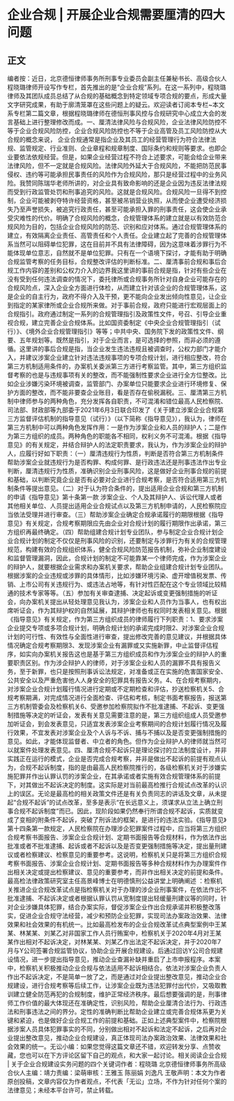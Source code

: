# 企业合规 | 开展企业合规需要厘清的四大问题
## 正文
编者按：近日，北京德恒律师事务所刑事专业委员会副主任兼秘书长、高级合伙人程晓璐律师开设写作专栏，首先推出的是“企业合规”系列。在这一系列中，程晓璐律师及其团队成员总结了从合规的基础概念到特定领域专项合规的要点，形成大量文字研究成果，有助于廓清笼罩在这些问题上的疑云。欢迎读者订阅本专栏~本文系专栏第二篇文章，根据程晓璐律师在德恒刑事风控与合规研究中心成立大会的发言基础上进行整理修改而成。一、厘清法律风险与合规风险，企业法律风险防控不等于企业合规风险防控，企业合规风险防控也不等于企业高管及员工风险防控从大合规的概念来说， 企业合规通常是指企业及其员工的经营管理行为符合法律法规、监管规定、行业准则、企业章程和规章制度、国际条约和规则等要求。也即企业要依法依规经营。但是，如果企业经营过程不符合上述要求，可能会给企业带来法律风险，但不一定就是合规风险。法律风险外延大于合规风险，不能把防范民事侵权、违约等可能承担民事责任的风险作为合规风险，那只是经营过程中的业务风险。我赞同陈瑞华老师所讲的，对企业具有致命影响的还是企业因为违反法律法规而受到行政监管处罚和刑事追究的风险。这就是合规风险。合规风险一旦得不到控制，企业可能被剥夺特许经营资格，甚至被吊销营业执照，从而使企业遭受经济损失乃至声誉损失，被追究行政责任，甚至可能承担入罪的刑事责任，这会使企业承受灾难性的代价。明确了合规风险的概念，合规管理体系的建立就是以有效防范合规风险为目的，包括企业合规风险的防范、识别和应对体系。通过合规管理体系的建立，有效隔离企业责任、高管责任和个人责任。企业建立起了完善的合规管理体系当然可以阻碍单位犯罪，这在目前并不具有法律障碍，因为这意味着涉罪行为不能体现单位意志，自然就不是单位犯罪。只有在一个语境下探讨，才能有助于明确合规监管考察的任务目标，合规整改评估的判断标准。二、厘清事前合规和事后合规工作内容的差别和公权力介入的边界我这里讲的事前合规是指，针对有些企业在没有受到任何违法调查的情况下，委托律所或合规事务所针对自身企业可能存在的合规风险点，深入企业全方面进行体检，从而建立针对该企业的合规管理体系，这是企业的自主行为，政府不得介入及干预，更不能向企业发出倾向性意见，让企业到指定的某家律所或企业合规所来做。对于事前合规，政府只能进行宏观层面上的合规指引。政府通过制定一系列的合规管理指引及政策性文件，号召、引导企业重视合规，建立完善企业合规体系。比如国资委制定《中央企业合规管理指引（试行）》、《境外企业合规管理指引》等等；中共中央、国务院下发的政策性文件、纲要、五年规划等。既然是指引，对于企业而言，是可选择的参照，而非必须的遵循。这里讲的事后合规是指，当企业发生违法违规且被调查时，公权力部门才能介入，并建议涉案企业建立针对违法违规事项的专项合规计划，进行相应整改，符合第三方机制适用条件的，办案机关委派第三方进行考察监管。其中，第三方组织监督考察的也是与违规事项有关的整改，而不能强制性要求企业进行全方位整改。比如企业涉嫌污染环境被调查，监管部门、办案单位只能要求企业进行环境修复、保护方面的整改，而不能非要查企业账目，看是否存在偷税漏税。三、厘清第三方机制中律师参与的两种角色，充分发挥各自职责，不可混淆和错位最高人民检察院、司法部、财政部等九部委于2021年6月3日联合印发了《关于建立涉案企业合规第三方监督评估机制的指导意见（试行）》（以下简称《指导意见》），我认为，律师在第三方机制中可以两种角色发挥作用：一是作为涉案企业和人员的辩护人；二是作为第三方组织的成员。两种角色的职能各不相同，权利义务不可混淆。根据《指导意见》的有关规定，并结合辩护人的法定职责要求，我认为，作为涉案企业的辩护人，应履行好如下职责：（一）厘清违规行为性质，判断是否符合第三方机制条件帮助涉案企业就违规行为是否构罪、构成何罪、是行政违法还是刑事违法作出专业判断，厘清违规行为性质，准确识别企业刑事风险，这是做好企业刑事合规的前提和基础，以判断究竟企业是否有必要对企业进行合规考察，是否符合适用第三方机制条件等提出意见。（二）对于认为符合条件的，提出适用企业合规和第三方机制的申请《指导意见》第十条第一款 涉案企业、个人及其辩护人、诉讼代理人或者其他相关单位、人员提出适用企业合规试点以及第三方机制申请的，人民检察院应当依法受理并进行审查。（三）帮助涉案企业确定合规承诺履行的期限根据《指导意见》有关规定，合规考察期限应先由企业对合规计划的履行期限作出承诺，第三方组织再最终确定。（四）帮助组建合规计划专业团队，参与制定企业合规计划企业合规计划的制定不仅仅是刑事风险的识别，还要制定与涉罪行为有关的合规管理规范，构建有效的合规组织体系，健全合规风险防范报告机制，弥补企业制度建设和监督管理漏洞，因此，合规计划的制定不可能靠某一个律师完成，作为涉案企业的辩护人，就要根据企业需求和办案机关要求，帮助企业组建合规计划专业团队。根据涉案的企业违规或涉罪的具体情形，比如涉嫌环境污染、虚开增值税发票、传销、上市公司有关违规行为、或违法占地等，有针对性匹配在这个专业领域比较精通的技术专家等等。（五）参加有关审查逮捕、决定起诉或变更强制措施的听证会，向办案机关提出从轻处理意见我认为，涉案企业和人员作为当事人，也有权出席听证会，作为其辩护权的自然延展，其辩护律师也有权同时发表相关意见。根据《指导意见》有关规定，作为第三方组织成员的律师履行下列职责：1、要求涉案企业提交专项或多项合规计划，明确合规计划的承诺完成时限2、对涉案企业合规计划的可行性、有效性与全面性进行审查，提出修改完善的意见建议，并根据具体情况确定合规考察期限3、发现涉案企业有漏罪或又实施新罪，中止监督评估程序，如实向办案机关报告这也是基于第三方组织成员和作为涉案企业的辩护人的重要职责区别。作为涉企辩护人的律师，对于涉案企业和人员的漏罪不具有报告义务，至于新罪，也只是按照刑事诉讼法规定，对准备或正在实施的危害国家安全、公共安全以及严重危害他人人身安全的犯罪具有报告义务。4、在合规考察期内，对涉案企业合规计划履行情况进行定期或不定期检查和评估，抄送检察机关5、合规考察期满，对完成情况进行全面检查、评估和考核，制定书面考察报告，报送第三方机制管委会及检察机关6、受邀参加检察院拟作不批准逮捕、不起诉、变更强制措施等决定的听证会，发表有关意见需要注意的是，第三方组织组成人员受邀参加听证会，到会发表意见，只适宜发表涉案企业考察期间的合规计划履行情况及履行效果，不宜发表对涉案企业及个人诉与不诉、捕与不捕以及是否变更强制措施的意见。如此，才能体现监督者、中立者的角色。但作为企业辩护人的律师就当然可以就案件处理发表意见。四、厘清合规不起诉只是理论探讨的立法制度设计，并非实践正在运行的模式，企业是否完成合规考察，并非是做出不起诉的前提有观点认为，合规不起诉制度，指的是由最高人民检察院推行的，各级检察机关对于涉嫌实施犯罪并作出认罪认罚的涉案企业，在其承诺或者实施有效合规管理体系的前提下，对其做出不起诉决定的制度。这实际是对当前最高检推行合规试点改革的认识上的误区。无论是最高检的相关政策文件还是有关负责同志的讲话及文章，从未提起“合规不起诉”的试点改革，至多是表示“在长远意义上，须谋求从立法上确立刑事合规不起诉制度”而已。因此，现阶段如果仍然奉行所谓合规不起诉，实质就变成了变相的附条件不起诉，突破了刑诉法的框架，是进行的违法实验。《指导意见》第十四条第一款规定，人民检察院在办理涉企犯罪案件过程中，应当将第三方组织合规考察书面报告、涉案企业合规计划、定期书面报告等合规材料，作为依法作出批准或者不批准逮捕、起诉或者不起诉以及是否变更强制措施等决定，提出量刑建议或者检察建议、检察意见的重要参考。这说明，检察机关只是将第三方组织合规考察书面报告、涉案企业合规计划、定期书面报告等多种合规材料作为办理案件作出相关决定或提出检察建议、意见的重要参考，而非作出相关决定的前提和条件。最高检法律政策研究室主任高景峰博士在明德慎刑公益讲堂上明确阐述 ：检察机关推进企业合规改革试点是指检察机关对于办理的涉企业刑事案件，在依法作出不批准逮捕、不起诉决定或者根据认罪认罚从宽制度提出轻缓量刑建议等的同时，针对企业涉嫌具体犯罪，结合办案实际，督促涉案企业作出合规承诺并积极整改落实，促进企业合规守法经营，减少和预防企业犯罪，实现司法办案政治效果、法律效果和社会效果的有机统一。比如最高检发布的企业合规改革试点典型案例中王某某、林某某、刘某乙对非国家工作人员行贿案中，检察机关于2020年4月对王某某作出相对不起诉决定，对林某某、刘某乙作出法定不起诉决定，并于2020年7月与Y公司签署合规监管协议，协助企业开展合规建设。后通过回访Y公司合规建设情况，进一步提出指导意见，推动企业查漏补缺并重启了上市申报程序。本案中，检察机关积极推动企业合规与依法适用不起诉相结合。依法对涉案企业负责人作出不起诉决定，不是简单一放了之，而是通过对企业提出整改意见，推动企业合规建设，进行合规考察等后续工作，让涉案企业既为违法犯罪付出代价，又吸取教训建立健全防范再犯的合规制度，维护正常经济秩序。最后想要强调的是，刑事律师工作价值的最大体现还在准确定性，识别风险，帮助企业厘清合法行为、行政违法和刑事违法之间的界分。定性的准确判断比帮助企业建立或完善合规体系更为关键和紧迫，也是做好企业合规工作的前提和基础。正如上述典型案件中，检察院根据涉案人员具体犯罪事实的不同，分别做出相对不起诉和法定不起诉，之后再对企业提出整改意见，推动企业合规建设，真正体现司法办案政治效果、法律效果和社会效果的统一。无讼小编：如果您觉得这篇文章还不错，欢迎转发分享、点赞收藏，您也可以在下方评论区留下自己的观点，和大家一起讨论。相关阅读企业合规 | 关于企业合规建设实务问题的四个关键词作者：程晓璐 北京德恒律师事务所高级合伙人主编：靖力责编：梁萌审核：王雅玉 陈丽娟 刘逸凡 王敬声明：本文为作者原创投稿，文章内容仅为作者观点，不代表「无讼」立场，不作为针对任何个案的法律意见；未经本平台许可，禁止转载。